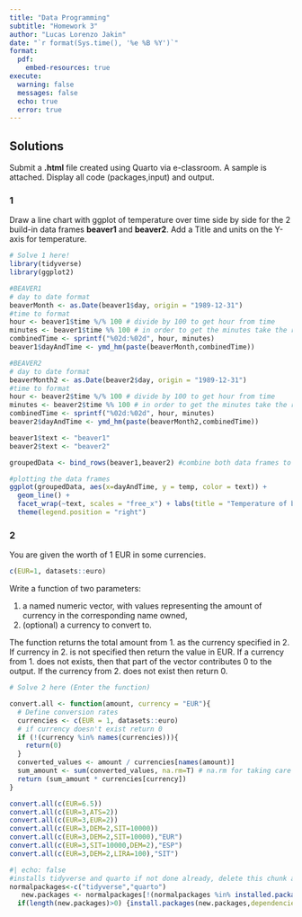 ```yaml
---
title: "Data Programming"
subtitle: "Homework 3"
author: "Lucas Lorenzo Jakin"
date: "`r format(Sys.time(), '%e %B %Y')`"
format: 
  pdf:
    embed-resources: true
execute: 
  warning: false
  messages: false
  echo: true
  error: true
---
```


## Solutions

Submit a **.html** file created using Quarto via e-classroom. A sample is attached. Display all code (packages,input) and output.


### 1

Draw a line chart with ggplot of temperature over time side by side for the 2 build-in data frames **beaver1** and **beaver2**. Add a Title and units on the Y-axis for temperature.

```r
# Solve 1 here!
library(tidyverse)
library(ggplot2)

#BEAVER1
# day to date format
beaverMonth <- as.Date(beaver1$day, origin = "1989-12-31")
#time to format
hour <- beaver1$time %/% 100 # divide by 100 to get hour from time
minutes <- beaver1$time %% 100 # in order to get the minutes take the rest from before, so remainder!
combinedTime <- sprintf("%02d:%02d", hour, minutes)
beaver1$dayAndTime <- ymd_hm(paste(beaverMonth,combinedTime))

#BEAVER2
# day to date format
beaverMonth2 <- as.Date(beaver2$day, origin = "1989-12-31")
#time to format
hour <- beaver2$time %/% 100 # divide by 100 to get hour from time
minutes <- beaver2$time %% 100 # in order to get the minutes take the rest from before, so remainder!
combinedTime <- sprintf("%02d:%02d", hour, minutes)
beaver2$dayAndTime <- ymd_hm(paste(beaverMonth2,combinedTime))

beaver1$text <- "beaver1"
beaver2$text <- "beaver2"

groupedData <- bind_rows(beaver1,beaver2) #combine both data frames to plot them together

#plotting the data frames
ggplot(groupedData, aes(x=dayAndTime, y = temp, color = text)) +
  geom_line() +
  facet_wrap(~text, scales = "free_x") + labs(title = "Temperature of beavers over time", y = "Temperature (°C)") +
  theme(legend.position = "right")

```

### 2

You are given the worth of 1 EUR in some currencies.
```r
c(EUR=1, datasets::euro)
```

Write a function of two parameters:

  1. a named numeric vector, with values representing the amount of currency in the corresponding name owned,
  2. (optional) a currency to convert to.
  
The function returns the total amount from 1. as the currency specified in 2. If currency in 2. is not specified then return the value in EUR. If a currency from 1. does not exists, then that part of the vector contributes 0 to the output. If the currency from 2. does not exist then return 0.

```r
# Solve 2 here (Enter the function)

convert.all <- function(amount, currency = "EUR"){
  # Define conversion rates
  currencies <- c(EUR = 1, datasets::euro)
  # if currency doesn't exist return 0
  if (!(currency %in% names(currencies))){
    return(0)
  }
  converted_values <- amount / currencies[names(amount)]
  sum_amount <- sum(converted_values, na.rm=T) # na.rm for taking care of NA values (if currency don't exist then +0)
  return (sum_amount * currencies[currency])
}

convert.all(c(EUR=6.5))
convert.all(c(EUR=3,ATS=2))
convert.all(c(EUR=3,EUR=2))
convert.all(c(EUR=3,DEM=2,SIT=10000))
convert.all(c(EUR=3,DEM=2,SIT=10000),"EUR")
convert.all(c(EUR=3,SIT=10000,DEM=2),"ESP")
convert.all(c(EUR=3,DEM=2,LIRA=100),"SIT")
```


```r
#| echo: false
#installs tidyverse and quarto if not done already, delete this chunk after running it once.
normalpackages<-c("tidyverse","quarto")
   new.packages <- normalpackages[!(normalpackages %in% installed.packages()[,"Package"])]
  if(length(new.packages)>0) {install.packages(new.packages,dependencies =T,quiet = T)}
```

